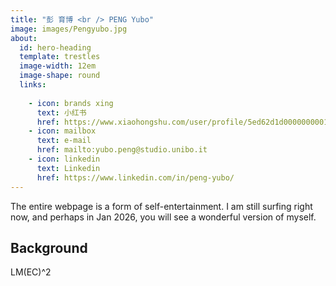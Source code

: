 ```yaml
---
title: "彭 育博 <br /> PENG Yubo"
image: images/Pengyubo.jpg
about:
  id: hero-heading
  template: trestles
  image-width: 12em
  image-shape: round
  links:
    
    - icon: brands xing
      text: 小红书
      href: https://www.xiaohongshu.com/user/profile/5ed62d1d0000000001005799
    - icon: mailbox
      text: e-mail
      href: mailto:yubo.peng@studio.unibo.it
    - icon: linkedin
      text: Linkedin
      href: https://www.linkedin.com/in/peng-yubo/
---
```


::: {#hero-heading}

The entire webpage is a form of self-entertainment. I am still surfing right now, and perhaps in Jan 2026, you will see a wonderful version of myself.


## Background

LM(EC)^2
:::
